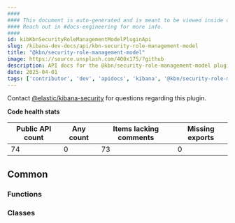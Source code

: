 ```yaml
---
####
#### This document is auto-generated and is meant to be viewed inside our experimental, new docs system.
#### Reach out in #docs-engineering for more info.
####
id: kibKbnSecurityRoleManagementModelPluginApi
slug: /kibana-dev-docs/api/kbn-security-role-management-model
title: "@kbn/security-role-management-model"
image: https://source.unsplash.com/400x175/?github
description: API docs for the @kbn/security-role-management-model plugin
date: 2025-04-01
tags: ['contributor', 'dev', 'apidocs', 'kibana', '@kbn/security-role-management-model']
---
```




Contact [@elastic/kibana-security](https://github.com/orgs/elastic/teams/kibana-security) for questions regarding this plugin.

**Code health stats**

| Public API count  | Any count | Items lacking comments | Missing exports |
|-------------------|-----------|------------------------|-----------------|
| 74 | 0 | 73 | 0 |

## Common

### Functions
<DocDefinitionList data={kbnSecurityRoleManagementModelObj.common.functions}/>

### Classes
<DocDefinitionList data={kbnSecurityRoleManagementModelObj.common.classes}/>


